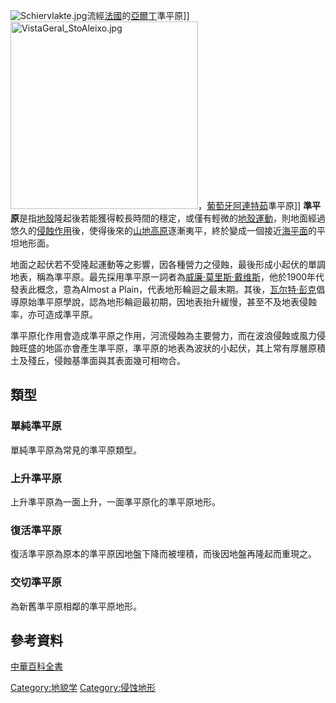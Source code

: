 [[File:Schiervlakte.jpg|right]]流經[[法國|法國]]的[[亞爾丁|亞爾丁]]準平原]]
[[File:VistaGeral_StoAleixo.jpg|300px]]，[[葡萄牙|葡萄牙]][[阿連特茹|阿連特茹]]準平原]]
'''準平原'''是指[[地殼|地殼]]隆起後若能獲得較長時間的穩定，或僅有輕微的[[地殼|地殼]][[運動|運動]]，則地面經過悠久的[[侵蝕作用|侵蝕作用]]後，使得後來的[[山地|山地]][[高原|高原]]逐漸夷平，終於變成一個接近[[海平面|海平面]]的平坦地形面。

地面之起伏若不受隆起運動等之影響，因各種營力之侵蝕，最後形成小起伏的單調地表，稱為準平原。最先採用準平原一詞者為[[威廉·莫里斯·戴维斯|威廉·莫里斯·戴维斯]]，他於1900年代發表此概念，意為Almost a Plain，代表地形輪迴之最末期。其後，[[瓦尔特·彭克|瓦尔特·彭克]]倡導原始準平原學說，認為地形輪迴最初期，因地表抬升緩慢，甚至不及地表侵蝕率，亦可造成準平原。

準平原化作用會造成準平原之作用，河流侵蝕為主要營力，而在波浪侵蝕或風力侵蝕旺盛的地區亦會產生準平原，準平原的地表為波狀的小起伏，其上常有厚層原積土及殘丘，侵蝕基準面與其表面幾可相吻合。

== 類型 ==
=== 單純準平原 ===
單純準平原為常見的準平原類型。
=== 上升準平原 ===
上升準平原為一面上升，一面準平原化的準平原地形。
=== 復活準平原 ===
復活準平原為原本的準平原因地盤下降而被埋積，而後因地盤再隆起而重現之。
=== 交切準平原 ===
為新舊準平原相鄰的準平原地形。
== 參考資料 ==
[http://ap6.pccu.edu.tw/Encyclopedia/data.asp?id=7935&nowpage=1 中華百科全書] {{Wayback|url=http://ap6.pccu.edu.tw/Encyclopedia/data.asp?id=7935&nowpage=1 |date=20070917131523 }}

{{geo-term-stub}}

[[Category:地貌学|Category:地貌学]]
[[Category:侵蚀地形|Category:侵蚀地形]]